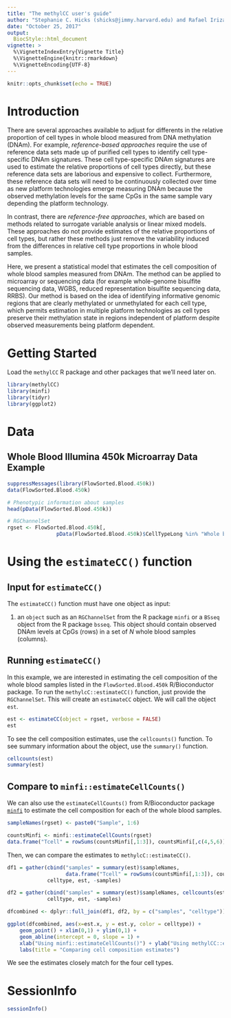 ```yaml
---
title: "The methylCC user's guide"
author: "Stephanie C. Hicks (shicks@jimmy.harvard.edu) and Rafael Irizarry (rafa@jimmy.harvard.edu)" 
date: "October 25, 2017"
output: 
  BiocStyle::html_document
vignette: >
  %\VignetteIndexEntry{Vignette Title}
  %\VignetteEngine{knitr::rmarkdown}
  %\VignetteEncoding{UTF-8}  
---
```


```r
knitr::opts_chunk$set(echo = TRUE)
```

# Introduction

There are several approaches available to adjust for differents in the
relative proportion of cell types in whole blood measured from
DNA methylation (DNAm). For example, *reference-based approaches*
require the use of reference data sets made up of purified cell types to
identify cell type-specific DNAm signatures. These cell type-specific DNAm
signatures are used to estimate the relative proportions of cell types
directly, but these reference data sets are laborious and expensive to
collect. Furthermore, these reference data sets will need to be
continuously collected over time as new platform technologies emerge
measuring DNAm because the observed methylation levels for the same CpGs
in the same sample vary depending the platform technology.

In contrast, there are *reference-free approaches*,
which are based on methods related to surrogate variable analysis or
linear mixed models. These approaches do not provide
estimates of the relative proportions of cell types, but rather these
methods just remove the variability induced from the differences in
relative cell type proportions in whole blood samples.

Here, we present a statistical model that estimates the cell composition
of whole blood samples measured from DNAm. The method can be applied
to microarray or sequencing data (for example whole-genome bisulfite
sequencing data, WGBS, reduced representation bisulfite sequencing
data, RRBS). Our method is based on the
idea of identifying informative genomic regions that are clearly
methylated or unmethylated for each cell type, which permits
estimation in multiple platform technologies as cell types preserve
their methylation state in regions independent of platform despite
observed measurements being platform dependent.


# Getting Started

Load the `methylCC` R package and other packages that we'll need 
later on. 

```r
library(methylCC)
library(minfi)
library(tidyr)
library(ggplot2)
```


# Data

## Whole Blood Illumina 450k Microarray Data Example

```r
suppressMessages(library(FlowSorted.Blood.450k))
data(FlowSorted.Blood.450k)

# Phenotypic information about samples
head(pData(FlowSorted.Blood.450k))

# RGChannelSet
rgset <- FlowSorted.Blood.450k[,
                pData(FlowSorted.Blood.450k)$CellTypeLong %in% "Whole blood"]

```


# Using the `estimateCC()` function

## Input for `estimateCC()`
The `estimateCC()` function must have
one object as input:

1. an `object` such as an `RGChannelSet` from
the R package `minfi` or a `BSseq` object
from the R package `bsseq`. This object should 
contain observed DNAm levels at CpGs (rows) 
in a set of $N$ whole blood samples (columns). 

## Running `estimateCC()`

In this example, we are interested in estimating the cell
composition of the whole blood samples listed in the
`FlowSorted.Blood.450k` R/Bioconductor package.
To run the `methylcC::estimateCC()` function,
just provide the `RGChannelSet`. This will
create an `estimateCC` object. We
will call the object `est`.


```r
est <- estimateCC(object = rgset, verbose = FALSE)
est
```

To see the cell composition estimates, use the
`cellcounts()` function. To see summary information 
about the object, use the `summary()` function.

```r
cellcounts(est)
summary(est)
```


## Compare to `minfi::estimateCellCounts()` 

We can also use the `estimateCellCounts()` from R/Bioconductor package
[`minfi`](http://bioconductor.org/packages/release/bioc/html/minfi.html)
to estimate the cell composition for each of the whole blood samples. 

```r
sampleNames(rgset) <- paste0("Sample", 1:6)

countsMinfi <- minfi::estimateCellCounts(rgset)
data.frame("Tcell" = rowSums(countsMinfi[,1:3]), countsMinfi[,c(4,5,6)])
```

Then, we can compare the estimates to `methylcC::estimateCC()`. 

```r
df1 = gather(cbind("samples" = summary(est)$sampleNames,
                   data.frame("Tcell" = rowSums(countsMinfi[,1:3]), countsMinfi[,c(4,5,6)])),
             celltype, est, -samples)

df2 = gather(cbind("samples" = summary(est)$sampleNames, cellcounts(est)),
             celltype, est, -samples)

dfcombined <- dplyr::full_join(df1, df2, by = c("samples", "celltype"))

ggplot(dfcombined, aes(x=est.x, y = est.y, color = celltype)) +
    geom_point() + xlim(0,1) + ylim(0,1) +
    geom_abline(intercept = 0, slope = 1) +
    xlab("Using minfi::estimateCellCounts()") + ylab("Using methylCC::estimateCC()") +
    labs(title = "Comparing cell composition estimates")
```

We see the estimates closely match for the four cell types. 


# SessionInfo

```r
sessionInfo()
```

